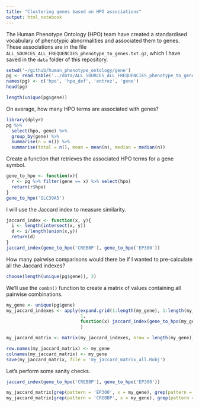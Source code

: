 ```yaml
---
title: "Clustering genes based on HPO associations"
output: html_notebook
---
```


The Human Phenotype Ontology (HPO) team have created a standardised vocabulary of phenotypic abnormalities and associated them to genes. These associations are in the file `ALL_SOURCES_ALL_FREQUENCIES_phenotype_to_genes.txt.gz`, which I have saved in the `data` folder of this repository.

```r
setwd('~/github/human_phenotype_ontology/gene')
pg <- read.table('../data/ALL_SOURCES_ALL_FREQUENCIES_phenotype_to_genes.txt.gz', header = FALSE, stringsAsFactors = FALSE, quote='', sep="\t", comment='#')
names(pg) <- c('hpo', 'hpo_def', 'entrez', 'gene')
head(pg)

length(unique(pg$gene))
```

On average, how many HPO terms are associated with genes?

```r
library(dplyr)
pg %>%
  select(hpo, gene) %>%
  group_by(gene) %>%
  summarise(n = n()) %>%
  summarise(total = n(), mean = mean(n), median = median(n))
```

Create a function that retrieves the associated HPO terms for a gene symbol.

```r
gene_to_hpo <- function(x){
  r <- pg %>% filter(gene == x) %>% select(hpo)
  return(r$hpo)
}
gene_to_hpo('SLC39A5')
```

I will use the Jaccard index to measure similarity.

```r
jaccard_index <- function(x, y){
  i <- length(intersect(x, y))
  d <- i/length(union(x,y))
  return(d)
}
jaccard_index(gene_to_hpo('CREBBP'), gene_to_hpo('EP300'))
```

How many pairwise comparisons would there be if I wanted to pre-calculate all the Jaccard indexes?

```r
choose(length(unique(pg$gene)), 2)
```

We'll use the `combn()` function to create a matrix of values containing all pairwise combinations.

```r
my_gene <- unique(pg$gene)
my_jaccard_indexes <- apply(expand.grid(1:length(my_gene), 1:length(my_gene)),
                            1,
                            function(x) jaccard_index(gene_to_hpo(my_gene[x[1]]), gene_to_hpo(my_gene[x[2]]))
                            )

my_jaccard_matrix <- matrix(my_jaccard_indexes, nrow = length(my_gene))

row.names(my_jaccard_matrix) <- my_gene
colnames(my_jaccard_matrix) <- my_gene
save(my_jaccard_matrix, file = 'my_jaccard_matrix_all.Robj')
```

Let's perform some sanity checks.

```r
jaccard_index(gene_to_hpo('CREBBP'), gene_to_hpo('EP300'))

my_jaccard_matrix[grep(pattern = 'EP300', x = my_gene), grep(pattern = 'CREBBP', x = my_gene)]
my_jaccard_matrix[grep(pattern = 'CREBBP', x = my_gene), grep(pattern = 'EP300', x = my_gene)]
```

